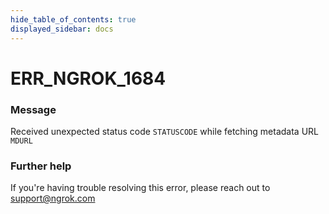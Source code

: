 ```yaml
---
hide_table_of_contents: true
displayed_sidebar: docs
---
```



# ERR_NGROK_1684

### Message
Received unexpected status code `STATUSCODE` while fetching metadata URL `MDURL`

<ErrorDetails error='err_ngrok_1684' />


### Further help
If you're having trouble resolving this error, please reach out to [support@ngrok.com](mailto:support@ngrok.com?subject=Help%20with%20ERR_NGROK_1684)

